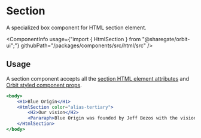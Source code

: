 
<Meta
    title="Html elements/Section"
    id="html-section"
/>

# Section

<Tagline>A specialized <Link href="?path=/docs/box--default-story">box</Link> component for HTML section element.</Tagline>

<ComponentInfo
    usage={"import { HtmlSection } from \"@sharegate/orbit-ui\";"}
    githubPath="/packages/components/src/html/src"
/>

## Usage

A section component accepts all the [section HTML element attributes](https://developer.mozilla.org/en-US/docs/Web/HTML/Element/section) and [Orbit styled component props](?path=/docs/styling--page).

```jsx
<body>
    <H1>Blue Origin</H1>
    <HtmlSection color="alias-tertiary">
        <H2>Our vision</H2>
        <Pararaph>Blue Origin was founded by Jeff Bezos with the vision of enabling a future where millions of people are living and working in space to benefit Earth.</Pararaph>
    </HtmlSection>
</body>
```
